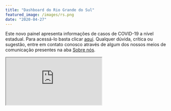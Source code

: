 ```yaml
---
title: "Dashboard do Rio Grande do Sul"
featured_image: /images/rs.png
date: "2020-04-27"
---
```


<article class="flex-l flex-wrap justify-between mw8 center ph3">

Este novo painel apresenta informações de casos de COVID-19 a nível estadual. Para acessá-lo basta clicar <a href="https://mhbarbian.shinyapps.io/covid19_rs/" target="_blank">aqui</a>. Qualquer dúvida, crítica ou sugestão, entre em contato conosco através de algum dos nossos meios de comunicação presentes na aba [Sobre nós](https://www.ufrgs.br/covidmetrika/about/index.html).
  
</article>

<div class="container" style="padding-right: 0px;padding-left: 0px;">
  <iframe class="responsive-iframe" src ="https://mhbarbian.shinyapps.io/covid19_rs/">
  </iframe>
</div>
